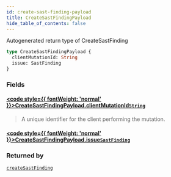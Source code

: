 ```yaml
---
id: create-sast-finding-payload
title: CreateSastFindingPayload
hide_table_of_contents: false
---
```








Autogenerated return type of CreateSastFinding

```graphql
type CreateSastFindingPayload {
  clientMutationId: String
  issue: SastFinding
}
```


### Fields

#### [<code style={{ fontWeight: 'normal' }}>CreateSastFindingPayload.<b>clientMutationId</b></code>](#)<Bullet />[`String`](/api/graphql/documentation/scalars/string) <Badge class="secondary" text="scalar"/>
> A unique identifier for the client performing the mutation.
> 

#### [<code style={{ fontWeight: 'normal' }}>CreateSastFindingPayload.<b>issue</b></code>](#)<Bullet />[`SastFinding`](/api/graphql/documentation/objects/sast-finding) <Badge class="secondary" text="object"/>
> 
> 



### Returned by

[`createSastFinding`](/api/graphql/documentation/mutations/create-sast-finding)  <Badge class="secondary" text="mutation"/>




